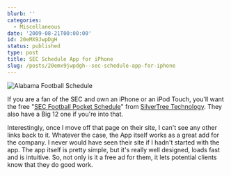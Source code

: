 ```yaml
---
blurb: ''
categories:
  - Miscellaneous
date: '2009-08-21T00:00:00'
id: 20eMX9JwpDgH
status: published
type: post
title: SEC Schedule App for iPhone
slug: /posts/20emx9jwpdgh--sec-schedule-app-for-iphone
---
```


<Img src="bama_schedule_sp_20090821_misc_112136" alt="Alabama Football Schedule" />

If you are a fan of the SEC and own an iPhone or an iPod Touch, you'll want the free "[SEC Football Pocket Schedule](http://www.silvertree.com/pages.aspx?id=6)" from [SilverTree Technology](http://www.silvertree.com/). They also have a Big 12 one if you're into that.

Interestingly, once I move off that page on their site, I can't see any other links back to it. Whatever the case, the App itself works as a great add for the company. I never would have seen their site if I hadn't started with the app. The app itself is pretty simple, but it's really well designed, loads fast and is intuitive. So, not only is it a free ad for them, it lets potential clients know that they do good work.

